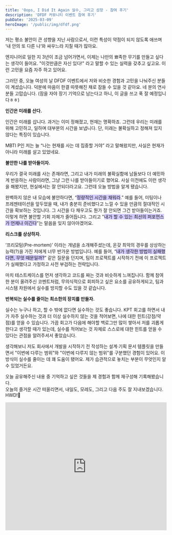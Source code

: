 ```yaml
---
title: 'Oops, I Did It Again 실수, 그리고 성장 - 참여 후기'
description: 'DFDF 커뮤니티 이벤트 참여 후기'
pubDate: '2025-03-09'
heroImage: '/public/img/dfdf.png'
---
```


저는 평소 불안이 큰 성향을 지닌 사람으로서, 이런 특성이 약점이 되지 않도록 애쓰며 ‘내 안의 또 다른 나’와 싸우느라 지칠 때가 많아요.

엔지니어로 일한 지 3년이 조금 넘어가면서, 이제는 나만의 뾰족한 무기를 만들고 싶다는 생각이 들어요. "이것만큼은 자신 있다!" 라고 말할 수 있는 실력을 갖추고 싶고요. 이런 고민을 요즘 자주 하고 있어요.

그러던 중, 오늘 여성의 날 DFDF 이벤트에서 저와 비슷한 경험과 고민을 나눠주신 분들이 계셨습니다. 덕분에 마음이 한결 따뜻해진 채로 잠들 수 있을 것 같아요. 네 분의 연사분들 고맙습니다. (잠을 자야 장기 기억으로 남는다고 하니, 이 글을 쓰고 푹 잘 예정입니다ㅎㅎ)

**인간은 미래를 산다.**

인간은 미래를 삽니다. 과거는 이미 정해졌고, 현재는 명확하죠. 그런데 우리는 미래를 위해 고민하고, 일하며 대부분의 시간을 보냅니다. 단, 미래는 불확실하고 정해져 있지 않다는 특징이 있습니다.

MBTI P인 저는 늘 “나는 현재를 사는 데 집중할 거야” 라고 말해왔지만, 사실은 현재가 아니라 미래를 살고 있었네요.

**불안한 나를 받아들이자.**

우리가 결국 미래를 사는 존재라면, 그리고 내가 미래의 불확실함에 남들보다 더 예민하게 반응하는 사람이라면, 그냥 그런 나를 받아들이기로 했어요. 사실 이전에도 이런 생각을 해봤지만, 현실에서는 잘 안되더라고요. 그런데 오늘 방법을 알게 됐습니다.

완벽하지 않은 내 모습에 불안하다면, “<span style="background:#d2cbff">정량적인 시간을 채워라</span>.” 
예를 들어, 미팅이나 프레젠테이션을 앞두었을 때, 내가 충분히 준비했다고 느낄 수 있을 만큼의 절대적인 시간을 확보하는 것입니다. 그 시간을 다 채우고도 뭔가 잘 안되면 그건 받아들이는거죠. 이렇게 하면 불안할 기회 자체가 줄어듭니다. 그리고 "<span style="background:#d2cbff">내가 할 수 있는 최선의 퍼포먼스가 언제나 이긴다</span>”는 말씀을 잊지 않아야겠어요.

**리스크를 상상하자.**

‘프리모텀(Pre-mortem)’ 이라는 개념을 소개해주셨는데, 온갖 최악의 경우를 상상하는 능력(?)을 가진 저에게 너무 반가운 방법입니다. 예를 들어, “<span style="background:#d2cbff">내가 생각한 방법이 실패했다면, 무엇 때문일까?</span>” 같은 질문을 던지며, 팀이 프로젝트를 시작하기 전에 이 프로젝트가 실패했다고 가정하고 사전 부검하는 전략입니다.

마치 테스트케이스를 먼저 생각하고 코드를 짜는 것과 비슷하게 느껴집니다. 함께 참여한 분이 올려주신 코멘트처럼, 무의식적으로 회피하고 싶은 요소를 공유하게되고, 팀과 시스템 차원에서 실수를 방지할 수도 있을 것 같습니다.

**반복되는 실수를 줄이는 최소한의 장치를 만들자.**

실수는 누구나 하고, 할 수 밖에 없다면 실수하는 것도 좋습니다. KPT 회고를 하면서 내가 자주 실수하는 것과 더 이상 실수하지 않는 것을 적어보면, 나에 대한 힌트(강점/약점)를 얻을 수 있습니다. 가끔 회고가 다음에 해야할 백로그만 많이 쌓아서 저를 괴롭게한다고 생각할 때가 있는데, 실수를 적어보는 것 자체로 스스로에 대한 힌트를 얻을 수 있다는 관점을 알려주셔서 좋았습니다.

생각해보니 저도 회사에서 개발을 시작하기 전 작성하는 설계·기획 문서 템플릿을 만들면서 "이번에 다루는 범위"와 "이번에 다루지 않는 범위"를 구분했던 경험이 있어요. 이 방식이 실수를 줄이는 데 꽤 도움이 됐어요. 제가 습관적으로 놓치는 부분이 무엇인지 알 수 있었거든요.

오늘 공유해주신 내용 중 기억하고 싶은 것들을 제 경험과 함께 재구성해 기록해봤습니다.  
오늘의 즐거운 시간 떠올리면서, 내일도, 모레도, 그리고 다음 주도 잘 지내보겠습니다. HWD!💜

<iframe src="https://www.linkedin.com/embed/feed/update/urn:li:share:7304175671986073600?collapsed=1" height="399" width="100%" frameborder="0" allowfullscreen="" title="Embedded post"></iframe>